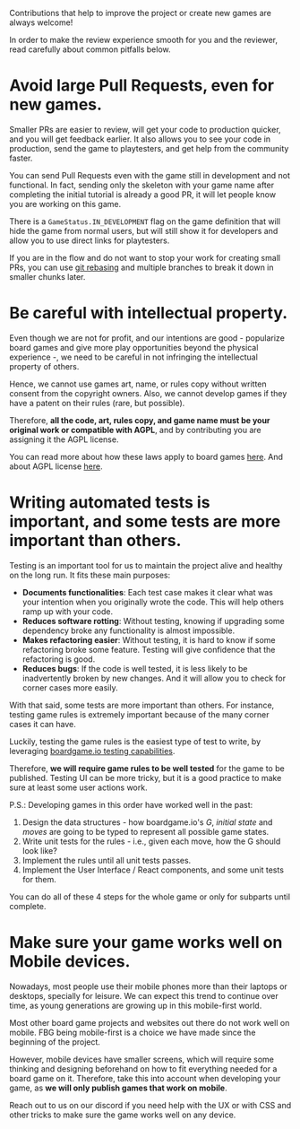 
<Meta title="Documentation/Contributing" />

Contributions that help to improve the project or create new games are always welcome!

In order to make the review experience smooth for you and the reviewer, read carefully about common pitfalls below.

# Avoid large Pull Requests, even for new games.

Smaller PRs are easier to review, will get your code to production quicker, and you will get feedback earlier. It also allows you to see your code in production, send the game to playtesters, and get help from the community faster.

You can send Pull Requests even with the game still in development and not functional. In fact, sending only the skeleton with your game name after completing the initial tutorial is already a good PR, it will let people know you are working on this game. 

There is a `GameStatus.IN_DEVELOPMENT` flag on the game definition that will hide the game from normal users, but will still show it for developers and allow you to use direct links for playtesters.

If you are in the flow and do not want to stop your work for creating small PRs, you can use [git rebasing](https://stackoverflow.com/questions/6217156/break-a-previous-commit-into-multiple-commits) and multiple branches to break it down in smaller chunks later.

# Be careful with intellectual property.

Even though we are not for profit, and our intentions are good - popularize board games and give more play opportunities beyond the physical experience -, we need to be careful in not infringing the intellectual property of others.

Hence, we cannot use games art, name, or rules copy without written consent from the copyright owners. Also, we cannot develop games if they have a patent on their rules (rare, but possible).

Therefore, **all the code, art, rules copy, and game name must be your original work or compatible with AGPL**, and by contributing you are assigning it the AGPL license.

You can read more about how these laws apply to board games [here](https://www.americanbar.org/groups/intellectual_property_law/publications/landslide/2014-15/march-april/not-playing-around-board-games-intellectual-property-law/). And about AGPL license [here](https://tldrlegal.com/license/gnu-affero-general-public-license-v3-(agpl-3.0)).

# Writing automated tests is important, and some tests are more important than others.

Testing is an important tool for us to maintain the project alive and healthy on the long run. It fits these main purposes:

- **Documents functionalities**: Each test case makes it clear what was your intention when you originally wrote the code. This will help others ramp up with your code.
- **Reduces software rotting**: Without testing, knowing if upgrading some dependency broke any functionality is almost impossible.
- **Makes refactoring easier**: Without testing, it is hard to know if some refactoring broke some feature. Testing will give confidence that the refactoring is good.
- **Reduces bugs**: If the code is well tested, it is less likely to be inadvertently broken by new changes. And it will allow you to check for corner cases more easily.

With that said, some tests are more important than others. For instance, testing game rules is extremely important because of the many corner cases it can have.

Luckily, testing the game rules is the easiest type of test to write, by leveraging [boardgame.io testing capabilities](https://boardgame.io/documentation/#/testing?id=testing-strategies).

Therefore, **we will require game rules to be well tested** for the game to be published. Testing UI can be more tricky, but it is a good practice to make sure at least some user actions work.

P.S.: Developing games in this order have worked well in the past:
1. Design the data structures - how boardgame.io's *G*, *initial state* and *moves* are going to be typed to represent all possible game states.
2. Write unit tests for the rules - i.e., given each move, how the G should look like?
3. Implement the rules until all unit tests passes.
4. Implement the User Interface / React components, and some unit tests for them.

You can do all of these 4 steps for the whole game or only for subparts until complete.

# Make sure your game works well on Mobile devices.

Nowadays, most people use their mobile phones more than their laptops or desktops, specially for leisure. 
We can expect this trend to continue over time, as young generations are growing up in this mobile-first world.

Most other board game projects and websites out there do not work well on mobile. FBG being mobile-first is a choice we have made since the beginning of the project.

However, mobile devices have smaller screens, which will require some thinking and designing beforehand on how to fit everything needed for a board game on it.
Therefore, take this into account when developing your game, as **we will only publish games that work on mobile**.

Reach out to us on our discord if you need help with the UX or with CSS and other tricks to make sure the game works well on any device.
